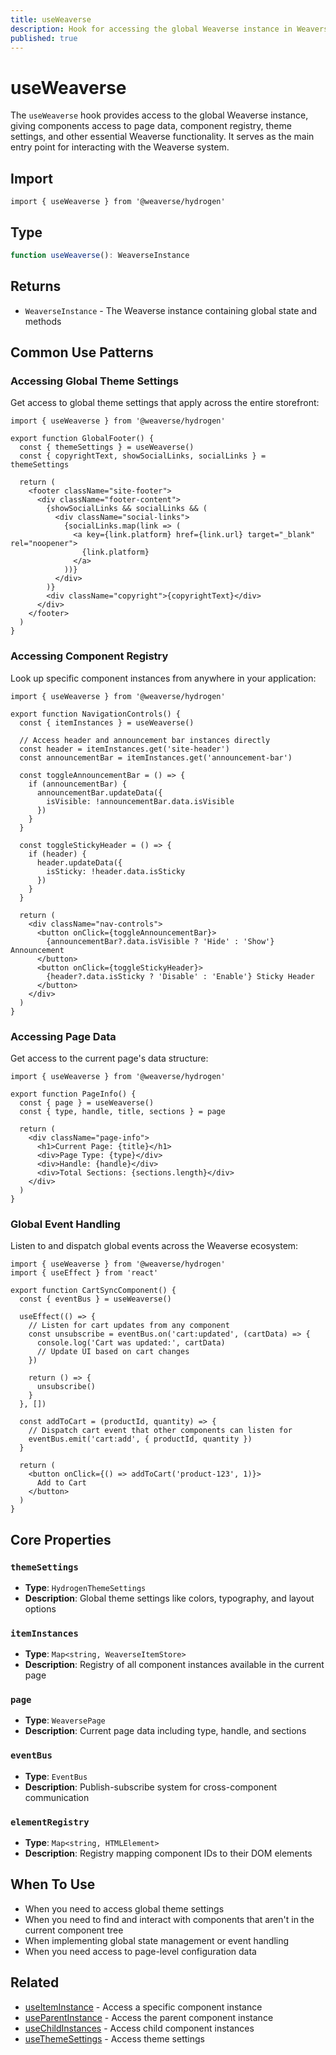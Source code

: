 ```yaml
---
title: useWeaverse
description: Hook for accessing the global Weaverse instance in Weaverse Hydrogen components.
published: true
---
```


# useWeaverse

The `useWeaverse` hook provides access to the global Weaverse instance, giving components access to page data, component registry, theme settings, and other essential Weaverse functionality. It serves as the main entry point for interacting with the Weaverse system.

## Import

```tsx
import { useWeaverse } from '@weaverse/hydrogen'
```

## Type

```typescript
function useWeaverse(): WeaverseInstance
```

## Returns

- `WeaverseInstance` - The Weaverse instance containing global state and methods

## Common Use Patterns

### Accessing Global Theme Settings

Get access to global theme settings that apply across the entire storefront:

```tsx
import { useWeaverse } from '@weaverse/hydrogen'

export function GlobalFooter() {
  const { themeSettings } = useWeaverse()
  const { copyrightText, showSocialLinks, socialLinks } = themeSettings
  
  return (
    <footer className="site-footer">
      <div className="footer-content">
        {showSocialLinks && socialLinks && (
          <div className="social-links">
            {socialLinks.map(link => (
              <a key={link.platform} href={link.url} target="_blank" rel="noopener">
                {link.platform}
              </a>
            ))}
          </div>
        )}
        <div className="copyright">{copyrightText}</div>
      </div>
    </footer>
  )
}
```

### Accessing Component Registry

Look up specific component instances from anywhere in your application:

```tsx
import { useWeaverse } from '@weaverse/hydrogen'

export function NavigationControls() {
  const { itemInstances } = useWeaverse()
  
  // Access header and announcement bar instances directly
  const header = itemInstances.get('site-header')
  const announcementBar = itemInstances.get('announcement-bar')
  
  const toggleAnnouncementBar = () => {
    if (announcementBar) {
      announcementBar.updateData({
        isVisible: !announcementBar.data.isVisible
      })
    }
  }
  
  const toggleStickyHeader = () => {
    if (header) {
      header.updateData({
        isSticky: !header.data.isSticky
      })
    }
  }
  
  return (
    <div className="nav-controls">
      <button onClick={toggleAnnouncementBar}>
        {announcementBar?.data.isVisible ? 'Hide' : 'Show'} Announcement
      </button>
      <button onClick={toggleStickyHeader}>
        {header?.data.isSticky ? 'Disable' : 'Enable'} Sticky Header
      </button>
    </div>
  )
}
```

### Accessing Page Data

Get access to the current page's data structure:

```tsx
import { useWeaverse } from '@weaverse/hydrogen'

export function PageInfo() {
  const { page } = useWeaverse()
  const { type, handle, title, sections } = page
  
  return (
    <div className="page-info">
      <h1>Current Page: {title}</h1>
      <div>Page Type: {type}</div>
      <div>Handle: {handle}</div>
      <div>Total Sections: {sections.length}</div>
    </div>
  )
}
```

### Global Event Handling

Listen to and dispatch global events across the Weaverse ecosystem:

```tsx
import { useWeaverse } from '@weaverse/hydrogen'
import { useEffect } from 'react'

export function CartSyncComponent() {
  const { eventBus } = useWeaverse()
  
  useEffect(() => {
    // Listen for cart updates from any component
    const unsubscribe = eventBus.on('cart:updated', (cartData) => {
      console.log('Cart was updated:', cartData)
      // Update UI based on cart changes
    })
    
    return () => {
      unsubscribe()
    }
  }, [])
  
  const addToCart = (productId, quantity) => {
    // Dispatch cart event that other components can listen for
    eventBus.emit('cart:add', { productId, quantity })
  }
  
  return (
    <button onClick={() => addToCart('product-123', 1)}>
      Add to Cart
    </button>
  )
}
```

## Core Properties

### `themeSettings`

- **Type**: `HydrogenThemeSettings`
- **Description**: Global theme settings like colors, typography, and layout options

### `itemInstances`

- **Type**: `Map<string, WeaverseItemStore>`
- **Description**: Registry of all component instances available in the current page

### `page`

- **Type**: `WeaversePage`
- **Description**: Current page data including type, handle, and sections

### `eventBus`

- **Type**: `EventBus`
- **Description**: Publish-subscribe system for cross-component communication

### `elementRegistry`

- **Type**: `Map<string, HTMLElement>`
- **Description**: Registry mapping component IDs to their DOM elements

## When To Use

- When you need to access global theme settings
- When you need to find and interact with components that aren't in the current component tree
- When implementing global state management or event handling
- When you need access to page-level configuration data

## Related

- [useItemInstance](api/use-item-instance) - Access a specific component instance
- [useParentInstance](api/use-parent-instance) - Access the parent component instance
- [useChildInstances](api/use-child-instances) - Access child component instances
- [useThemeSettings](api/use-theme-settings) - Access theme settings
